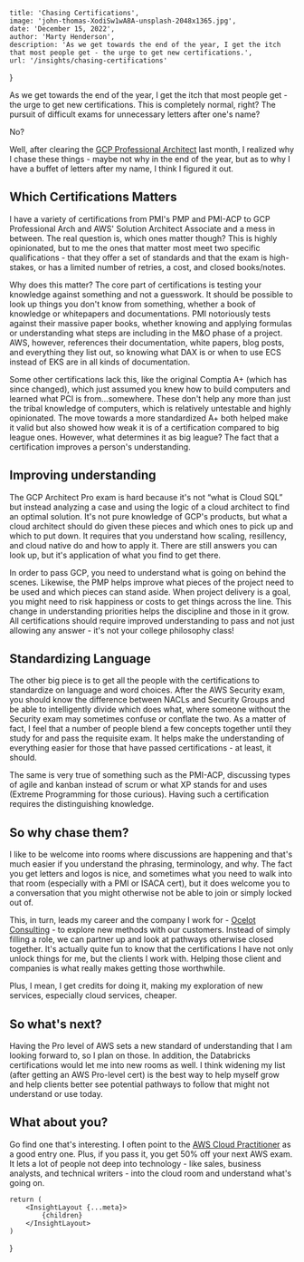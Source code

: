 
    title: 'Chasing Certifications',
    image: 'john-thomas-XodiSw1wA8A-unsplash-2048x1365.jpg',
    date: 'December 15, 2022',
    author: 'Marty Henderson',
    description: 'As we get towards the end of the year, I get the itch that most people get - the urge to get new certifications.',
    url: '/insights/chasing-certifications'
}

As we get towards the end of the year, I get the itch that most people get - the urge to get new certifications. This is completely normal, right? The pursuit of difficult exams for unnecessary letters after one's name?

No?

Well, after clearing the [GCP Professional Architect](https://www.credential.net/77f186c9-f61f-465e-a182-31d1ffb39c4f) last month, I realized why I chase these things - maybe not why in the end of the year, but as to why I have a buffet of letters after my name, I think I figured it out.

## Which Certifications Matters

I have a variety of certifications from PMI's PMP and PMI-ACP to GCP Professional Arch and AWS' Solution Architect Associate and a mess in between. The real question is, which ones matter though? This is highly opinionated, but to me the ones that matter most meet two specific qualifications - that they offer a set of standards and that the exam is high-stakes, or has a limited number of retries, a cost, and closed books/notes.

Why does this matter? The core part of certifications is testing your knowledge against something and not a guesswork. It should be possible to look up things you don't know from something, whether a book of knowledge or whitepapers and documentations. PMI notoriously tests against their massive paper books, whether knowing and applying formulas or understanding what steps are including in the M&amp;O phase of a project. AWS, however, references their documentation, white papers, blog posts, and everything they list out, so knowing what DAX is or when to use ECS instead of EKS are in all kinds of documentation.

Some other certifications lack this, like the original Comptia A+ (which has since changed), which just assumed you knew how to build computers and learned what PCI is from…somewhere. These don't help any more than just the tribal knowledge of computers, which is relatively untestable and highly opinionated. The move towards a more standardized A+ both helped make it valid but also showed how weak it is of a certification compared to big league ones. However, what determines it as big league? The fact that a certification improves a person's understanding.

## Improving understanding

The GCP Architect Pro exam is hard because it's not “what is Cloud SQL” but instead analyzing a case and using the logic of a cloud architect to find an optimal solution. It's not pure knowledge of GCP's products, but what a cloud architect should do given these pieces and which ones to pick up and which to put down. It requires that you understand how scaling, resillency, and cloud native do and how to apply it. There are still answers you can look up, but it's application of what you find to get there.

In order to pass GCP, you need to understand what is going on behind the scenes. Likewise, the PMP helps improve what pieces of the project need to be used and which pieces can stand aside. When project delivery is a goal, you might need to risk happiness or costs to get things across the line. This change in understanding priorities helps the discipline and those in it grow. All certifications should require improved understanding to pass and not just allowing any answer - it's not your college philosophy class!

## Standardizing Language

The other big piece is to get all the people with the certifications to standardize on language and word choices. After the AWS Security exam, you should know the difference between NACLs and Security Groups and be able to intelligently divide which does what, where someone without the Security exam may sometimes confuse or conflate the two. As a matter of fact, I feel that a number of people blend a few concepts together until they study for and pass the requisite exam. It helps make the understanding of everything easier for those that have passed certifications - at least, it should.

The same is very true of something such as the PMI-ACP, discussing types of agile and kanban instead of scrum or what XP stands for and uses (Extreme Programming for those curious). Having such a certification requires the distinguishing knowledge.

## So why chase them?

I like to be welcome into rooms where discussions are happening and that's much easier if you understand the phrasing, terminology, and why. The fact you get letters and logos is nice, and sometimes what you need to walk into that room (especially with a PMI or ISACA cert), but it does welcome you to a conversation that you might otherwise not be able to join or simply locked out of.

This, in turn, leads my career and the company I work for - [Ocelot Consulting](https://www.ocelotconsulting.com/) - to explore new methods with our customers. Instead of simply filling a role, we can partner up and look at pathways otherwise closed together. It's actually quite fun to know that the certifications I have not only unlock things for me, but the clients I work with. Helping those client and companies is what really makes getting those worthwhile.

Plus, I mean, I get credits for doing it, making my exploration of new services, especially cloud services, cheaper.

## So what's next?

Having the Pro level of AWS sets a new standard of understanding that I am looking forward to, so I plan on those. In addition, the Databricks certifications would let me into new rooms as well. I think widening my list (after getting an AWS Pro-level cert) is the best way to help myself grow and help clients better see potential pathways to follow that might not understand or use today.

## What about you?

Go find one that's interesting. I often point to the [AWS Cloud Practitioner](https://aws.amazon.com/certification/certified-cloud-practitioner/) as a good entry one. Plus, if you pass it, you get 50% off your next AWS exam. It lets a lot of people not deep into technology - like sales, business analysts, and technical writers - into the cloud room and understand what's going on.


    return (
        <InsightLayout {...meta}>
            {children}
        </InsightLayout>
    )
}

